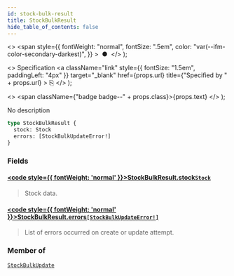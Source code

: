 ```yaml
---
id: stock-bulk-result
title: StockBulkResult
hide_table_of_contents: false
---
```


  <>
    <span
      style={{
        fontWeight: "normal",
        fontSize: ".5em",
        color: "var(--ifm-color-secondary-darkest)",
      }}
    >
      &nbsp;●&nbsp;
    </span>
  </>
);

  <>
    Specification
    <a
      className="link"
      style={{ fontSize: "1.5em", paddingLeft: "4px" }}
      target="\_blank"
      href={props.url}
      title={"Specified by " + props.url}
    >
      ⎘
    </a>
  </>
);

  <>
    <span className={"badge badge--" + props.class}>{props.text}</span>
  </>
);

No description

```graphql
type StockBulkResult {
  stock: Stock
  errors: [StockBulkUpdateError!]
}
```

### Fields

#### [<code style={{ fontWeight: 'normal' }}>StockBulkResult.<b>stock</b></code>](#)<Bullet />[`Stock`](../../../storefront/products/objects/stock) <Badge class="secondary" text="object"/>

> Stock data.

#### [<code style={{ fontWeight: 'normal' }}>StockBulkResult.<b>errors</b></code>](#)<Bullet />[`[StockBulkUpdateError!]`](../../../storefront/products/objects/stock-bulk-update-error) <Badge class="secondary" text="list"/> <Badge class="secondary" text="object"/>

> List of errors occurred on create or update attempt.

### Member of

[`StockBulkUpdate`](../../../storefront/products/objects/stock-bulk-update) <Badge class="secondary" text="object"/>
